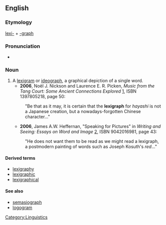 ==English==

===Etymology===
[[lexi-]] + [[-graph]]

===Pronunciation===
* {{IPA|ˈlɛksəˌɡɹæf}}

===Noun===
{{en-noun}}

# A [[lexigram]] or [[ideograph]], a graphical depiction of a single word.
#* '''2006''', Noël J. Nickson and Laurence E. R. Picken, ''Music from the Tang Court: Some Ancient Connections Explored'' [http://books.google.com/books?id=G6_voeVrDkwC], ISBN 1397805218, page 50:
#: "Be that as it may, it is certain that the '''lexigraph''' for ''hayashi'' is not a Japanese creation, but a nowadays-forgotten Chinese character..."
#* '''2006''', James A.W. Heffernan, "Speaking for Pictures" in ''Writing and Seeing: Essays on Word and Image'' [http://books.google.com/books?id=BrjM1PAUWCEC], ISBN 9042016981, page 43:
#: "He does not want them to be read as we might read a lexigraph, a postmodern painting of words such as Joseph Kosuth's ''red''..."

====Derived terms====
* [[lexigraphy]]
* [[lexigraphic]]
* [[lexigraphical]]

====See also====
* [[semasiograph]]
* [[logogram]]

[[Category:Linguistics]]